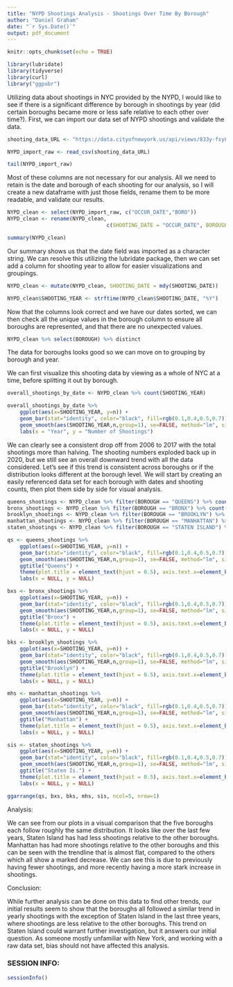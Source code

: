 ---
title: "NYPD Shootings Analysis - Shootings Over Time By Borough"
author: "Daniel Graham"
date: "`r Sys.Date()`"
output: pdf_document
---

```{r setup, include=FALSE}
knitr::opts_chunk$set(echo = TRUE)
```

```{r libraries, include=TRUE, results='hide', message=FALSE, warning=FALSE}
library(lubridate)
library(tidyverse)
library(curl)
library("ggpubr")
```

Utilizing data about shootings in NYC provided by the NYPD, I would like to see if there is a significant difference by borough in shootings by year (did certain boroughs became more or less safe relative to each other over time?). First, we can import our data set of NYPD shootings and validate the data.

```{r import_step_1, message=FALSE, results=FALSE}
shooting_data_URL <- "https://data.cityofnewyork.us/api/views/833y-fsy8/rows.csv"

NYPD_import_raw <- read_csv(shooting_data_URL)
```

```{r raw_tail, message=FALSE, results=TRUE}
tail(NYPD_import_raw)
```

Most of these columns are not necessary for our analysis. All we need to retain is the date and borough of each shooting for our analysis, so I will create a new dataframe with just those fields, rename them to be more readable, and validate our results. 

```{r import_step_2, message=FALSE, results=FALSE}
NYPD_clean <- select(NYPD_import_raw, c("OCCUR_DATE","BORO"))
NYPD_clean <- rename(NYPD_clean, 
                                c(SHOOTING_DATE = "OCCUR_DATE", BOROUGH = "BORO"))
```

```{r NYPD_date_and_borough_summary, message=FALSE, results=TRUE}
summary(NYPD_clean)
```

Our summary shows us that the date field was imported as a character string. We can resolve this utilizing the lubridate package, then we can set add a column for shooting year to allow for easier visualizations and groupings.

```{r date_fix, message=FALSE, results=FALSE}
NYPD_clean <- mutate(NYPD_clean, SHOOTING_DATE = mdy(SHOOTING_DATE))

NYPD_clean$SHOOTING_YEAR <- strftime(NYPD_clean$SHOOTING_DATE, "%Y")
```

Now that the columns look correct and we have our dates sorted, we can then check all the unique values in the borough column to ensure all boroughs are represented, and that there are no unexpected values.

```{r borough_validation, message=FALSE, results=TRUE}
NYPD_clean %>% select(BOROUGH) %>% distinct
```

The data for boroughs looks good so we can move on to grouping by borough and year.

We can first visualize this shooting data by viewing as a whole of NYC at a time, before splitting it out by borough.

```{r overall_viz, message=FALSE, results=TRUE}
overall_shootings_by_date <- NYPD_clean %>% count(SHOOTING_YEAR)

overall_shootings_by_date %>% 
    ggplot(aes(x=SHOOTING_YEAR, y=n)) + 
    geom_bar(stat="identity", color="black", fill=rgb(0.1,0.4,0.5,0.7)) + 
    geom_smooth(aes(SHOOTING_YEAR,n,group=1), se=FALSE, method="lm", size=1, color="darkblue") +
    labs(x = "Year", y = "Number of Shootings")
```

We can clearly see a consistent drop off from 2006 to 2017 with the total shootings more than halving. The shooting numbers exploded back up in 2020, but we still see an overall downward trend with all the data considered. Let's see if this trend is consistent across boroughs or if the distribution looks different at the borough level. We will start by creating an easily referenced data set for each borough with dates and shooting counts, then plot them side by side for visual analysis.

```{r filter_by_borough, message=FALSE, results=FALSE}
queens_shootings <- NYPD_clean %>% filter(BOROUGH == "QUEENS") %>% count(SHOOTING_YEAR)
bronx_shootings <- NYPD_clean %>% filter(BOROUGH == "BRONX") %>% count(SHOOTING_YEAR)
brooklyn_shootings <- NYPD_clean %>% filter(BOROUGH == "BROOKLYN") %>% count(SHOOTING_YEAR)
manhattan_shootings <- NYPD_clean %>% filter(BOROUGH == "MANHATTAN") %>% count(SHOOTING_YEAR)
staten_shootings <- NYPD_clean %>% filter(BOROUGH == "STATEN ISLAND") %>% count(SHOOTING_YEAR)
```
\newpage
```{r plot_by_borough, include=TRUE, message=FALSE, results=TRUE}
qs <- queens_shootings %>% 
    ggplot(aes(x=SHOOTING_YEAR, y=n)) + 
    geom_bar(stat="identity", color="black", fill=rgb(0.1,0.4,0.5,0.7)) +  
    geom_smooth(aes(SHOOTING_YEAR,n,group=1), se=FALSE, method="lm", size=1, color="darkblue") +
    ggtitle("Queens") +
    theme(plot.title = element_text(hjust = 0.5), axis.text.x=element_blank()) +
    labs(x = NULL, y = NULL)

bxs <- bronx_shootings %>% 
    ggplot(aes(x=SHOOTING_YEAR, y=n)) + 
    geom_bar(stat="identity", color="black", fill=rgb(0.1,0.4,0.5,0.7)) +   
    geom_smooth(aes(SHOOTING_YEAR,n,group=1), se=FALSE, method="lm", size=1, color="darkblue") +
    ggtitle("Bronx") +
    theme(plot.title = element_text(hjust = 0.5), axis.text.x=element_blank()) +
    labs(x = NULL, y = NULL)

bks <- brooklyn_shootings %>% 
    ggplot(aes(x=SHOOTING_YEAR, y=n)) + 
    geom_bar(stat="identity", color="black", fill=rgb(0.1,0.4,0.5,0.7)) +   
    geom_smooth(aes(SHOOTING_YEAR,n,group=1), se=FALSE, method="lm", size=1, color="darkblue") +
    ggtitle("Brooklyn") +
    theme(plot.title = element_text(hjust = 0.5), axis.text.x=element_blank()) +
    labs(x = NULL, y = NULL)

mhs <- manhattan_shootings %>% 
    ggplot(aes(x=SHOOTING_YEAR, y=n)) + 
    geom_bar(stat="identity", color="black", fill=rgb(0.1,0.4,0.5,0.7)) +   
    geom_smooth(aes(SHOOTING_YEAR,n,group=1), se=FALSE, method="lm", size=1, color="darkblue") +
    ggtitle("Manhattan") +
    theme(plot.title = element_text(hjust = 0.5), axis.text.x=element_blank()) +
    labs(x = NULL, y = NULL)

sis <- staten_shootings %>% 
    ggplot(aes(x=SHOOTING_YEAR, y=n)) + 
    geom_bar(stat="identity", color="black", fill=rgb(0.1,0.4,0.5,0.7)) +   
    geom_smooth(aes(SHOOTING_YEAR,n,group=1), se=FALSE, method="lm", size=1, color="darkblue") +
    ggtitle("Staten Is.") +
    theme(plot.title = element_text(hjust = 0.5), axis.text.x=element_blank()) +
    labs(x = NULL, y = NULL)

ggarrange(qs, bxs, bks, mhs, sis, ncol=5, nrow=1)
```
Analysis:

We can see from our plots in a visual comparison that the five boroughs each follow roughly the same distribution. It looks like over the last few years, Staten Island has had less shootings relative to the other boroughs. Manhattan has had more shootings relative to the other boroughs and this can be seen with the trendline that is almost flat, compared to the others which all show a marked decrease. We can see this is due to previously having fewer shootings, and more recently having a more stark increase in shootings.

Conclusion:

While further analysis can be done on this data to find other trends, our initial results seem to show that the boroughs all followed a similar trend in yearly shootings with the exception of Staten Island in the last three years, where shootings are less relative to the other boroughs. This trend on Staten Island could warrant further investigation, but it answers our initial question. As someone mostly unfamiliar with New York, and working with a raw data set, bias should not have affected this analysis.

\newpage
### SESSION INFO:
```{r sessioninfo, echo=FALSE}
sessionInfo()
```

